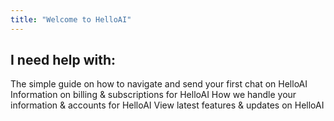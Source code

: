 ```yaml
---
title: "Welcome to HelloAI"
---
```


## I need help with:

<Card title="How to use HelloAI" icon="arrow-pointer" cta="View Now">
  The simple guide on how to navigate and send your first chat on HelloAI
</Card>

<Card title="Billing & Subscription" icon="credit-card" cta="View Now">
  Information on billing & subscriptions for HelloAI
</Card>

<Card title="Privacy & Accounts" icon="shield-keyhole" cta="View Now">
  How we handle your information & accounts for HelloAI
</Card>

<Card title="Updates & Changelog" icon="clipboard-list" cta="View Now">
  View latest features & updates on HelloAI
</Card>